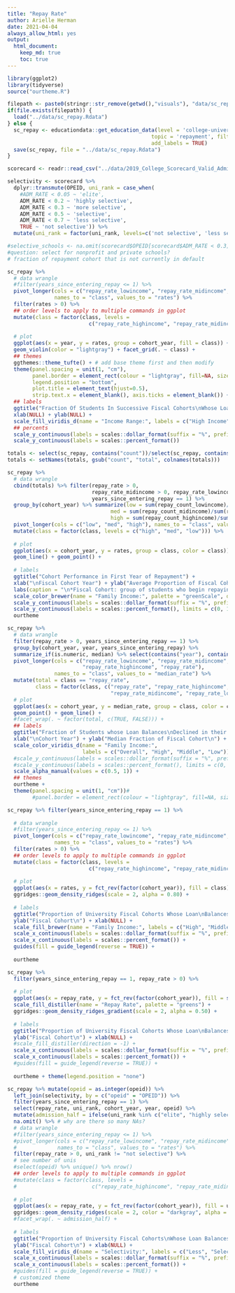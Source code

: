 ```yaml
---
title: "Repay Rate"
author: Arielle Herman
date: 2021-04-04
always_allow_html: yes
output: 
  html_document:
    keep_md: true
    toc: true
---
```


```r
library(ggplot2)
library(tidyverse)
source("ourtheme.R")

filepath <- paste0(stringr::str_remove(getwd(),"visuals"), "data/sc_repay.Rdata")
if(file.exists(filepath)) {
  load("../data/sc_repay.Rdata")
} else {
  sc_repay <- educationdata::get_education_data(level = 'college-university', source = 'scorecard',
                                              topic = 'repayment', filters = list(year = 2007:2016),
                                              add_labels = TRUE)
  save(sc_repay, file = "../data/sc_repay.Rdata")
}

scorecard <- readr::read_csv("../data/2019_College_Scorecard_Valid_Admissions_Data.csv")

selectivity <- scorecard %>%
  dplyr::transmute(OPEID, uni_rank = case_when(
    #ADM_RATE < 0.05 ~ 'elite',
    ADM_RATE < 0.2 ~ 'highly selective',
    ADM_RATE < 0.3 ~ 'more selective',
    ADM_RATE < 0.5 ~ 'selective',
    ADM_RATE < 0.7 ~ 'less selective',
    TRUE ~ 'not selective')) %>%
  mutate(uni_rank = factor(uni_rank, levels=c('not selective', 'less selective', 'selective', 'more selective', 'highly selective', 'elite')))
```

```r
#selective_schools <- na.omit(scorecard$OPEID[scorecard$ADM_RATE < 0.3])
#question: select for nonprofit and private schools?
# fraction of repayment cohort that is not currently in default

sc_repay %>%
  # data wrangle
  #filter(years_since_entering_repay <= 1) %>%
  pivot_longer(cols = c("repay_rate_lowincome", "repay_rate_midincome", "repay_rate_highincome"),
               names_to = "class", values_to = "rates") %>%
  filter(rates > 0) %>%
  ## order levels to apply to multiple commands in ggplot
  mutate(class = factor(class, levels =
                          c("repay_rate_highincome", "repay_rate_midincome", "repay_rate_lowincome"))) %>%
  
  # plot
  ggplot(aes(x = year, y = rates, group = cohort_year, fill = class)) +
  geom_violin(color = "lightgray") + facet_grid(. ~ class) +
  ## themes
  ggthemes::theme_tufte() + # add base theme first and then modify
  theme(panel.spacing = unit(1, "cm"),
        panel.border = element_rect(colour = "lightgray", fill=NA, size=1),
        legend.position = "bottom",
        plot.title = element_text(hjust=0.5),
        strip.text.x = element_blank(), axis.ticks = element_blank()) +
  ## labels
  ggtitle("Fraction Of Students In Successive Fiscal Cohorts\nWhose Loan Balances Have Declined") +
  xlab(NULL) + ylab(NULL) +
  scale_fill_viridis_d(name = "Income Range:", labels = c("High Income", "Middle Income", "Low Income")) +
  ## percents
  scale_y_continuous(labels = scales::dollar_format(suffix = "%", prefix = "")) +
  scale_y_continuous(labels = scales::percent_format())
```


```r
totals <- select(sc_repay, contains("count"))/select(sc_repay, contains("rate"))
totals <- setNames(totals, gsub("count", "total", colnames(totals)))

sc_repay %>%
  # data wrangle
  cbind(totals) %>% filter(repay_rate > 0,
                           repay_rate_midincome > 0, repay_rate_lowincome > 0, repay_rate_highincome > 0,
                           years_since_entering_repay == 1) %>%
  group_by(cohort_year) %>% summarize(low = sum(repay_count_lowincome)/sum(repay_total_lowincome),
                                 med = sum(repay_count_midincome)/sum(repay_total_midincome),
                                 high = sum(repay_count_highincome)/sum(repay_total_highincome)) %>%
  pivot_longer(cols = c("low", "med", "high"), names_to = "class", values_to = "rates") %>%
  mutate(class = factor(class, levels = c("high", "med", "low"))) %>%
  
  # plot
  ggplot(aes(x = cohort_year, y = rates, group = class, color = class)) +
  geom_line() + geom_point() +
  
  # labels
  ggtitle("Cohort Performance in First Year of Repayment") +
  xlab("\nFiscal Cohort Year") + ylab("Average Proportion of Fiscal Cohort\nto Decline Loan Balance\n") +
  labs(caption = "\n*Fiscal Cohort: group of students who begin repaying their loans in the same year") +
  scale_color_brewer(name = "Family Income:", palette = "greenScale", direction = -1) +
  scale_y_continuous(labels = scales::dollar_format(suffix = "%", prefix = "")) +
  scale_y_continuous(labels = scales::percent_format(), limits = c(0, 1)) +
  ourtheme
```


```r
sc_repay %>%
  # data wrangle
  filter(repay_rate > 0, years_since_entering_repay == 1) %>%
  group_by(cohort_year, year, years_since_entering_repay) %>%
  summarize_if(is.numeric, median) %>% select(contains("year"), contains("rate")) %>%
  pivot_longer(cols = c("repay_rate_lowincome", "repay_rate_midincome",
                        "repay_rate_highincome", "repay_rate"),
               names_to = "class", values_to = "median_rate") %>%
  mutate(total = class == "repay_rate",
         class = factor(class, c("repay_rate", "repay_rate_highincome",
                                 "repay_rate_midincome", "repay_rate_lowincome"))) %>%
  # plot
  ggplot(aes(x = cohort_year, y = median_rate, group = class, color = class, alpha = total)) +
  geom_point() + geom_line() +
  #facet_wrap(. ~ factor(total, c(TRUE, FALSE))) +
  ## labels
  ggtitle("Fraction of Students whose Loan Balances\nDeclined in their First Year of Repayment") +
  xlab("\nCohort Year") + ylab("Median Fraction of Fiscal Cohort\n") + guides(alpha = FALSE) +
  scale_color_viridis_d(name = "Family Income:",
                        labels = c("Overall", "High", "Middle", "Low")) +
  #scale_y_continuous(labels = scales::dollar_format(suffix = "%", prefix = "")) +
  #scale_y_continuous(labels = scales::percent_format(), limits = c(0, 1)) +
  scale_alpha_manual(values = c(0.5, 1)) +
  ## themes
  ourtheme +
  theme(panel.spacing = unit(1, "cm"))#
        #panel.border = element_rect(colour = "lightgray", fill=NA, size=1)
```

```r
sc_repay %>% filter(years_since_entering_repay == 1) %>%
  
  # data wrangle
  #filter(years_since_entering_repay <= 1) %>%
  pivot_longer(cols = c("repay_rate_lowincome", "repay_rate_midincome", "repay_rate_highincome"),
               names_to = "class", values_to = "rates") %>%
  filter(rates > 0) %>%
  ## order levels to apply to multiple commands in ggplot
  mutate(class = factor(class, levels =
                          c("repay_rate_highincome", "repay_rate_midincome", "repay_rate_lowincome"))) %>%
  
  # plot
  ggplot(aes(x = rates, y = fct_rev(factor(cohort_year)), fill = class)) +
  ggridges::geom_density_ridges(scale = 2, alpha = 0.80) +
  
  # labels
  ggtitle("Proportion of University Fiscal Cohorts Whose Loan\nBalances Declined in Year One of Repayment\n") +
  ylab("Fiscal Cohort\n") + xlab(NULL) +
  scale_fill_brewer(name = "Family Income:", labels = c("High", "Middle", "Low"), direction = -1) +
  scale_x_continuous(labels = scales::dollar_format(suffix = "%", prefix = "")) +
  scale_x_continuous(labels = scales::percent_format()) +
  guides(fill = guide_legend(reverse = TRUE)) +
  
  ourtheme
```


```r
sc_repay %>%
  filter(years_since_entering_repay == 1, repay_rate > 0) %>%
  
  # plot
  ggplot(aes(x = repay_rate, y = fct_rev(factor(cohort_year)), fill = stat(x))) +
  scale_fill_distiller(name = "Repay Rate", palette = "greens") +
  ggridges::geom_density_ridges_gradient(scale = 2, alpha = 0.50) +
  
  # labels
  ggtitle("Proportion of University Fiscal Cohorts Whose Loan\nBalances Declined in Year One of Repayment\n") +
  ylab("Fiscal Cohort\n") + xlab(NULL) +
  #scale_fill_distiller(direction = -1) +
  scale_x_continuous(labels = scales::dollar_format(suffix = "%", prefix = "")) +
  scale_x_continuous(labels = scales::percent_format()) +
  #guides(fill = guide_legend(reverse = TRUE)) +
  
  ourtheme + theme(legend.position = "none")
```


```r

sc_repay %>% mutate(opeid = as.integer(opeid)) %>%
  left_join(selectivity, by = c("opeid" = "OPEID")) %>%
  filter(years_since_entering_repay == 1) %>%
  select(repay_rate, uni_rank, cohort_year, year, opeid) %>%
  mutate(admission_half = ifelse(uni_rank %in% c("elite", "highly selective", "more selective"), 1, 0)) %>%
  na.omit() %>% # why are there so many NAs?
  # data wrangle
  #filter(years_since_entering_repay <= 1) %>%
  #pivot_longer(cols = c("repay_rate_lowincome", "repay_rate_midincome", "repay_rate_highincome"),
  #             names_to = "class", values_to = "rates") %>%
  filter(repay_rate > 0, uni_rank != "not selective") %>%
  # see number of unis
  #select(opeid) %>% unique() %>% nrow()
  ## order levels to apply to multiple commands in ggplot
  #mutate(class = factor(class, levels =
  #                        c("repay_rate_highincome", "repay_rate_midincome", "repay_rate_lowincome"))) %>%
  
  # plot
  ggplot(aes(x = repay_rate, y = fct_rev(factor(cohort_year)), fill = uni_rank)) +
  ggridges::geom_density_ridges(scale = 2, color = "darkgray", alpha = 0.50) +
  #facet_wrap(. ~ admission_half) +
  
  # labels
  ggtitle("Proportion of University Fiscal Cohorts\nWhose Loan Balances Declined") +
  ylab("Fiscal Cohort\n") + xlab(NULL) +
  scale_fill_viridis_d(name = "Selectivity:", labels = c("Less", "Selective", "More", "Highly"), direction = 1) +
  scale_x_continuous(labels = scales::dollar_format(suffix = "%", prefix = "")) +
  scale_x_continuous(labels = scales::percent_format()) +
  #guides(fill = guide_legend(reverse = TRUE)) +
  # customized theme
  ourtheme
```
